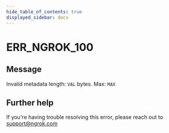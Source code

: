 ```yaml
---
hide_table_of_contents: true
displayed_sidebar: docs
---
```



# ERR_NGROK_100

## Message

Invalid metadata length: `VAL` bytes. Max: `MAX`

<ErrorDetails error="err_ngrok_100" />

## Further help

If you're having trouble resolving this error, please reach out to [support@ngrok.com](mailto:support@ngrok.com?subject=Help%20with%20ERR_NGROK_100)
